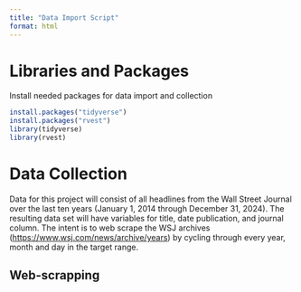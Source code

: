 ```yaml
---
title: "Data Import Script"
format: html
---
```


# Libraries and Packages

Install needed packages for data import and collection

```r
install.packages("tidyverse")
install.packages("rvest")
library(tidyverse)
library(rvest)
```

# Data Collection

Data for this project will consist of all headlines from the Wall Street Journal over the last ten years (January 1, 2014 through December 31, 2024). The resulting data set will have variables for title, date publication, and journal column. The intent is to web scrape the WSJ archives (<https://www.wsj.com/news/archive/years>) by cycling through every year, month and day in the target range.

## Web-scrapping
